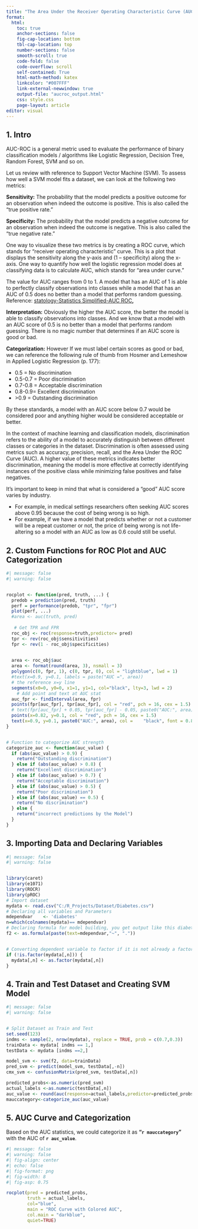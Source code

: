 ---
title: "The Area Under the Receiver Operating Characteristic Curve (AUC-ROC)"
format:
  html: 
    toc: true
    anchor-sections: false
    fig-cap-location: bottom
    tbl-cap-location: top
    number-sections: false
    smooth-scroll: true
    code-fold: false
    code-overflow: scroll
    self-contained: True
    html-math-method: katex
    linkcolor: "#007FFF"
    link-external-newwindow: true
    output-file: "aucroc_output.html"
    css: style.css
    page-layout: article
editor: visual
---

## 1. Intro

AUC-ROC is a general metric used to evaluate the performance of binary classification models / algorithms like Logistic Regression, Decision Tree, Random Forest, SVM and so on.

Let us review with reference to Support Vector Machine (SVM). To assess how well a SVM model fits a dataset, we can look at the following two metrics:

**Sensitivity:** The probability that the model predicts a positive outcome for an observation when indeed the outcome is positive. This is also called the "true positive rate."

**Specificity:** The probability that the model predicts a negative outcome for an observation when indeed the outcome is negative. This is also called the "true negative rate."

One way to visualize these two metrics is by creating a ROC curve, which stands for "receiver operating characteristic" curve. This is a plot that displays the sensitivity along the y-axis and (1 -- specificity) along the x-axis. One way to quantify how well the logistic regression model does at classifying data is to calculate AUC, which stands for "area under curve."

The value for AUC ranges from 0 to 1. A model that has an AUC of 1 is able to perfectly classify observations into classes while a model that has an AUC of 0.5 does no better than a model that performs random guessing. Reference: [statology-Statistics Simplified-AUC ROC](https://www.statology.org/what-is-a-good-auc-score/ "Click here to visit the web site")**,**

**Interpretation:** Obviously the higher the AUC score, the better the model is able to classify observations into classes. And we know that a model with an AUC score of 0.5 is no better than a model that performs random guessing. There is no magic number that determines if an AUC score is good or bad.

**Categorization:** However If we must label certain scores as good or bad, we can reference the following rule of thumb from Hosmer and Lemeshow in Applied Logistic Regression (p. 177):

-   0.5 = No discrimination
-   0.5-0.7 = Poor discrimination
-   0.7-0.8 = Acceptable discrimination
-   0.8-0.9= Excellent discrimination
-   \>0.9 = Outstanding discrimination

By these standards, a model with an AUC score below 0.7 would be considered poor and anything higher would be considered acceptable or better.

In the context of machine learning and classification models, discrimination refers to the ability of a model to accurately distinguish between different classes or categories in the dataset. Discrimination is often assessed using metrics such as accuracy, precision, recall, and the Area Under the ROC Curve (AUC). A higher value of these metrics indicates better discrimination, meaning the model is more effective at correctly identifying instances of the positive class while minimizing false positives and false negatives.

It's important to keep in mind that what is considered a "good" AUC score varies by industry.

-   For example, in medical settings researchers often seeking AUC scores above 0.95 because the cost of being wrong is so high.
-   For example, if we have a model that predicts whether or not a customer will be a repeat customer or not, the price of being wrong is not life-altering so a model with an AUC as low as 0.6 could still be useful.

## 2. Custom Functions for ROC Plot and AUC Categorization
```{r}
#| message: false
#| warning: false


rocplot <- function(pred, truth, ...) {
  predob = prediction(pred, truth)
  perf = performance(predob, "tpr", "fpr")
  plot(perf, ...)
  #area <- auc(truth, pred)
 
   # Get TPR and FPR
  roc_obj <- roc(response=truth,predictor= pred)
  tpr <- rev(roc_obj$sensitivities)
  fpr <- rev(1 - roc_obj$specificities)
  

  area <- roc_obj$auc
  area <- format(round(area, 3), nsmall = 3)
  polygon(c(0, fpr, 1), c(0, tpr, 0), col = "lightblue", lwd = 1)
  #text(x=0.9, y=0.1, labels = paste("AUC =", area))
  # the reference x=y line
  segments(x0=0, y0=0, x1=1, y1=1, col="black", lty=3, lwd = 2)
    # Add point and text at AUC stat
  auc_fpr <- findInterval(area, fpr)
  points(fpr[auc_fpr], tpr[auc_fpr], col = "red", pch = 16, cex = 1.5)
  # text(fpr[auc_fpr] + 0.05, tpr[auc_fpr] - 0.05, paste0("AUC:", area), col =    "black", font = 0.8)
  points(x=0.82, y=0.1, col = "red", pch = 16, cex = 1.5)
  text(x=0.9, y=0.1, paste0("AUC:", area), col =    "black", font = 0.8)
}


# Function to categorize AUC strength
categorize_auc <- function(auc_value) {
  if (abs(auc_value) > 0.9) {
    return("Outstanding discrimination")
  } else if (abs(auc_value) > 0.8) {
    return("Excellent discrimination")
  } else if (abs(auc_value) > 0.7) {
    return("Acceptable discrimination")
  } else if (abs(auc_value) > 0.5) {
    return("Poor discrimination")
  } else if (abs(auc_value) == 0.5) {
    return("No discrimination")
  } else {
    return("incorrect predictions by the Model")
  }
}

```

## 3. Importing Data and Declaring Variables
```{r}
#| message: false
#| warning: false


library(caret)
library(e1071)
library(ROCR)
library(pROC)
# Import dataset
mydata <- read.csv("C:/R_Projects/Dataset/Diabetes.csv")
# Declaring all variables and Parameters
mdependvar    <- 'diabetes'
n=which(colnames(mydata)== mdependvar)
# Declaring formula for model building, you get output like this diabetes~.
f2 <- as.formula(paste(text=mdependvar,"~", "."))


# Converting dependent variable to factor if it is not already a factor
if (!is.factor(mydata[,n])) {
  mydata[,n] <- as.factor(mydata[,n])
}

```

## 4. Train and Test Dataset and Creating SVM Model
```{r}
#| message: false
#| warning: false


# Split Dataset as Train and Test
set.seed(123)
indms <- sample(2, nrow(mydata), replace = TRUE, prob = c(0.7,0.3))
trainData <- mydata[ indms == 1,]
testData <- mydata [indms ==2,]

model_svm <- svm(f2, data=trainData)
pred_svm <- predict(model_svm, testData[,-n])
cmx_svm <- confusionMatrix(pred_svm, testData[,n])

predicted_probs<-as.numeric(pred_svm)
actual_labels <-as.numeric(testData[,n])
auc_value <- round(auc(response=actual_labels,predictor=predicted_probs),3)
mauccategory<-categorize_auc(auc_value)
```


## 5. AUC Curve and Categorization

Based on the AUC statistics, we could categorize it as **"`r mauccategory`"** with the AUC of **`r auc_value`**.

```{r}
#| message: false
#| warning: false
#| fig-align: center
#| echo: false
#| fig-format: png
#| fig-width: 8
#| fig-asp: 0.75

rocplot(pred = predicted_probs, 
        truth = actual_labels, 
        col="blue",
        main = "ROC Curve with Colored AUC", 
        col.main = "darkblue",
        quiet=TRUE)
```

